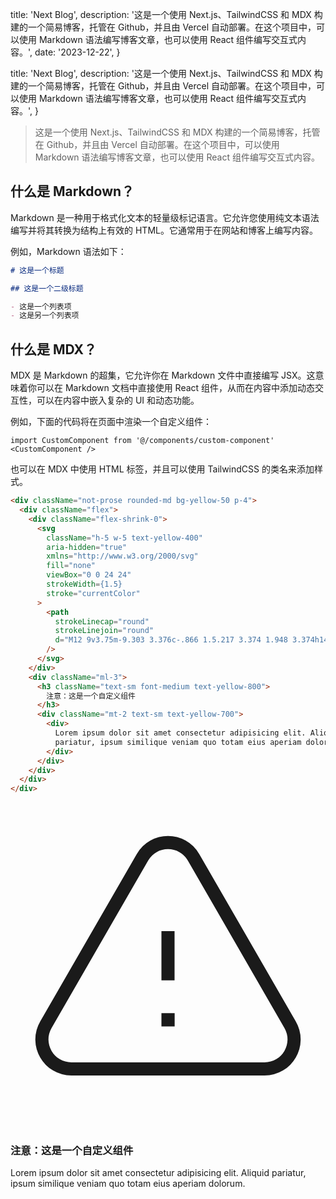  title: 'Next Blog',
  description:
    '这是一个使用 Next.js、TailwindCSS 和 MDX 构建的一个简易博客，托管在 Github，并且由 Vercel 自动部署。在这个项目中，可以使用 Markdown 语法编写博客文章，也可以使用 React 组件编写交互式内容。',
  date: '2023-12-22',
}

  title: 'Next Blog',
  description:
    '这是一个使用 Next.js、TailwindCSS 和 MDX 构建的一个简易博客，托管在 Github，并且由 Vercel 自动部署。在这个项目中，可以使用 Markdown 语法编写博客文章，也可以使用 React 组件编写交互式内容。',
}


> 这是一个使用 Next.js、TailwindCSS 和 MDX 构建的一个简易博客，托管在 Github，并且由 Vercel 自动部署。在这个项目中，可以使用 Markdown 语法编写博客文章，也可以使用 React 组件编写交互式内容。

## 什么是 Markdown？

Markdown 是一种用于格式化文本的轻量级标记语言。它允许您使用纯文本语法编写并将其转换为结构上有效的 HTML。它通常用于在网站和博客上编写内容。

例如，Markdown 语法如下：

```md
# 这是一个标题

## 这是一个二级标题

- 这是一个列表项
- 这是另一个列表项
```

## 什么是 MDX？

MDX 是 Markdown 的超集，它允许你在 Markdown 文件中直接编写 JSX。这意味着你可以在 Markdown 文档中直接使用 React 组件，从而在内容中添加动态交互性，可以在内容中嵌入复杂的 UI 和动态功能。

例如，下面的代码将在页面中渲染一个自定义组件：

```
import CustomComponent from '@/components/custom-component'
<CustomComponent />
```

<CustomComponent />

也可以在 MDX 中使用 HTML 标签，并且可以使用 TailwindCSS 的类名来添加样式。

```html
<div className="not-prose rounded-md bg-yellow-50 p-4">
  <div className="flex">
    <div className="flex-shrink-0">
      <svg
        className="h-5 w-5 text-yellow-400"
        aria-hidden="true"
        xmlns="http://www.w3.org/2000/svg"
        fill="none"
        viewBox="0 0 24 24"
        strokeWidth={1.5}
        stroke="currentColor"
      >
        <path
          strokeLinecap="round"
          strokeLinejoin="round"
          d="M12 9v3.75m-9.303 3.376c-.866 1.5.217 3.374 1.948 3.374h14.71c1.73 0 2.813-1.874 1.948-3.374L13.949 3.378c-.866-1.5-3.032-1.5-3.898 0L2.697 16.126ZM12 15.75h.007v.008H12v-.008Z"
        />
      </svg>
    </div>
    <div className="ml-3">
      <h3 className="text-sm font-medium text-yellow-800">
        注意：这是一个自定义组件
      </h3>
      <div className="mt-2 text-sm text-yellow-700">
        <div>
          Lorem ipsum dolor sit amet consectetur adipisicing elit. Aliquid
          pariatur, ipsum similique veniam quo totam eius aperiam dolorum.
        </div>
      </div>
    </div>
  </div>
</div>
```

<br />

<div className="not-prose rounded-md bg-yellow-50 p-4">
  <div className="flex">
    <div className="flex-shrink-0">
      <svg
        className="h-5 w-5 text-yellow-400"
        aria-hidden="true"
        xmlns="http://www.w3.org/2000/svg"
        fill="none"
        viewBox="0 0 24 24"
        strokeWidth={1.5}
        stroke="currentColor"
      >
        <path
          strokeLinecap="round"
          strokeLinejoin="round"
          d="M12 9v3.75m-9.303 3.376c-.866 1.5.217 3.374 1.948 3.374h14.71c1.73 0 2.813-1.874 1.948-3.374L13.949 3.378c-.866-1.5-3.032-1.5-3.898 0L2.697 16.126ZM12 15.75h.007v.008H12v-.008Z"
        />
      </svg>
    </div>
    <div className="ml-3">
      <h3 className="text-sm font-medium text-yellow-800">
        注意：这是一个自定义组件
      </h3>
      <div className="mt-2 text-sm text-yellow-700">
        <div>
          Lorem ipsum dolor sit amet consectetur adipisicing elit. Aliquid
          pariatur, ipsum similique veniam quo totam eius aperiam dolorum.
        </div>
      </div>
    </div>
  </div>
</div>

